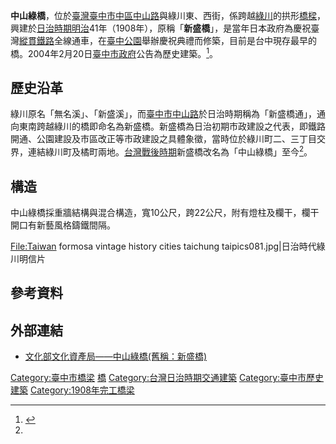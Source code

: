 {{Infobox_Bridge
|bridge_name=中山綠橋
|image= 中山綠橋 201905.jpg
|image_size= 300px
|caption=新盛橋
|official_name=中山橋
|carries= [[中山路_(台中市區)|中山路]]
|crosses=[[綠川|綠川]]
|locale=[[台中市|台中市]][[中區_(台中市)|中區]]
|maint=[[台中市政府交通局|台中市政府交通局]]
|length=全長：{{convert|22|m|ft|0}}
|width= {{convert|10|m|ft|0}}
|open=1908年
|closed= 
|destruction=
|coordinates= {{coord|24|08|16.37|N|120|40|59.32|E|region:TW|display=title, inline}}
}}

{{tw monument
|name=中山綠橋
|formername=新盛橋
|image= Taiwan formosa vintage history cities taichung taipics098.jpg
|imagename= 日治時期的新盛橋
|othername=
|formalname=
|level=歷史建築
|class=路橋
|time={{flagicon|Empire of Japan}} [[明治|明治]]41年（1908年）
|material= 
|location={{TWN}} [[臺中市|臺中市]][[中區_(台中市)|中區]]
|open=每日開放
|cost=免費
|website=
|reg_url=https://nchdb.boch.gov.tw/assets/overview/historicalBuilding/20040220000001
}}

'''中山綠橋'''，位於[[臺灣|臺灣]][[臺中市|臺中市]][[中區_(台中市)|中區]][[中山路_(台中市區)|中山路]]與綠川東、西街，係跨越[[綠川|綠川]]的拱形[[橋樑|橋樑]]，興建於[[台灣日治時期|日治時期]][[明治|明治]]41年（1908年），原稱「'''新盛橋'''」，是當年日本政府為慶祝臺灣[[縱貫線_(鐵路)|縱貫鐵路]]全線通車，在[[臺中公園|臺中公園]]舉辦慶祝典禮而修築，目前是台中現存最早的橋。2004年2月20日[[臺中市政府|臺中市政府]]公告為歷史建築。<ref name="中山綠橋(舊稱：新盛橋)">{{cite web|language=zh-tw|url=https://nchdb.boch.gov.tw/assets/overview/historicalBuilding/20040220000001|title=中山綠橋(舊稱：新盛橋)|author=|publisher=行政院文化部文化資產局|date=|accessdate=|archive-date=2018-01-15|archive-url=https://web.archive.org/web/20180115190117/https://nchdb.boch.gov.tw/assets/overview/historicalBuilding/20040220000001|dead-url=no}}</ref>。

== 歷史沿革 ==
綠川原名「無名溪」、「新盛溪」，而[[臺中市|臺中市]][[中山路_(台中市)|中山路]]於日治時期稱為「新盛橋通」，通向東南跨越綠川的橋即命名為新盛橋。新盛橋為日治初期市政建設之代表，即鐵路開通、公園建設及市區改正等市政建設之具體象徵，當時位於綠川町二、三丁目交界，連結綠川町及橘町兩地。[[台灣戰後時期|台灣戰後時期]]新盛橋改名為「中山綠橋」至今<ref name="中山綠橋(舊稱：新盛橋)"/>。

== 構造 ==
中山綠橋採重牆結構與混合構造，寬10公尺，跨22公尺，附有燈柱及欄干，欄干開口有新藝風格鑄鐵間隔。

<gallery>
File:Taiwan formosa vintage history cities taichung taipics081.jpg|日治時代綠川明信片
</gallery>

== 參考資料 ==
{{reflist}}

== 外部連結 ==
*[https://nchdb.boch.gov.tw/assets/overview/historicalBuilding/20040220000001 文化部文化資產局——中山綠橋(舊稱：新盛橋)]{{Wayback|url=https://nchdb.boch.gov.tw/assets/overview/historicalBuilding/20040220000001 |date=20180115190117 }}

{{臺中市文化資產}}

[[Category:臺中市橋梁|Category:臺中市橋梁]]
[[Category:臺中市中區交通|橋]]
[[Category:台灣日治時期交通建築|Category:台灣日治時期交通建築]]
[[Category:臺中市歷史建築|Category:臺中市歷史建築]]
[[Category:1908年完工橋梁|Category:1908年完工橋梁]]